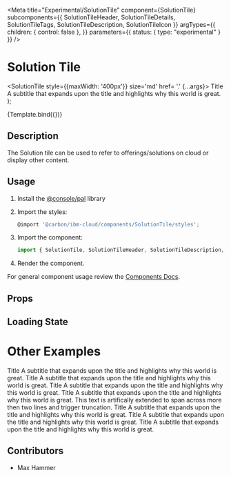 

<Meta
  title="Experimental/SolutionTile"
  component={SolutionTile}
  subcomponents={{ SolutionTileHeader, SolutionTileDetails, SolutionTileTags, SolutionTileDescription, SolutionTileIcon }}
  argTypes={{
    children: { control: false },
  }}
  parameters={{ status: { type: "experimental" } }}
/>

# Solution Tile

  <SolutionTile style={{maxWidth: '400px'}} size='md' href= '.' {...args}>
    <SolutionTileHeader type='Product'>
      Title
      </SolutionTileHeader>
    <SolutionTileDescription>
      A subtitle that expands upon the title and highlights why this world is great.
    </SolutionTileDescription>
    <SolutionTileDetails details={[]} />
    <SolutionTileTags tags={[]} />
    <SolutionTileIcon>
      <Rocket size='32' />
    </SolutionTileIcon>
  </SolutionTile>
);

<Canvas>
  <Story
    name="Demo"
    args={{
    }}
  >
    {Template.bind({})}
  </Story>
</Canvas>

## Description
The Solution tile can be used to refer to offerings/solutions on cloud or display other content.

## Usage

1.  Install the [@console/pal](https://github.ibm.com/ibmcloud/pal#how-to-install-and-use) library
2.  Import the styles:

    ```js
    @import '@carbon/ibm-cloud/components/SolutionTile/styles';
    ```

3.  Import the component:

    ```js
    import { SolutionTile, SolutionTileHeader, SolutionTileDescription, SolutionTileDetails, SolutionTileTags, SolutionTileIcon } from '@carbon/ibm-cloud/components';
    ```

4.  Render the component.

For general component usage review the [Components Docs](https://pages.github.ibm.com/ibmcloud/pal/development-guidelines/components/overview).

## Props

<ArgsTable of={SolutionTile} />

## Loading State
<Canvas>
  <Story
    name="Skeleton"
  >
    <SolutionTileSkeleton />
  </Story>
</Canvas>

# Other Examples
<Canvas>
  <Story
    name="With Details"
  >
    <SolutionTile style={{maxWidth: '400px'}} size='md' icon={Rocket} href= '.'>
    <SolutionTileHeader>
      Title
      </SolutionTileHeader>
    <SolutionTileDescription>
      A subtitle that expands upon the title and highlights why this world is great.
    </SolutionTileDescription>
    <SolutionTileDetails details={[{value:'Detail 1'}, {value: 'Detail 2'}, {value:'Detail 2'}, {value: 'Detail 3'}]} />
    <SolutionTileIcon>
      <Rocket size='32' />
    </SolutionTileIcon>
  </SolutionTile>
  </Story>
</Canvas>

<Canvas>
  <Story
    name="With Tags"
  >
    <SolutionTile style={{maxWidth: '400px'}} size='md' icon={Rocket} href= '.'>
    <SolutionTileHeader>
      Title
      </SolutionTileHeader>
    <SolutionTileDescription>
      A subtitle that expands upon the title and highlights why this world is great.
    </SolutionTileDescription>
    <SolutionTileDetails details={[{value:'Detail 1'}, {value: 'Detail 2'}, {value:'Detail 2'}, {value: 'Detail 3'}]} />
    <SolutionTileTags tags={[
    { name: "tag 1", type: "red" },
    { name: "tag 2", type: "red" },
    { name: "tag 1", type: "red" },
    { name: "tag 1", type: "red" },
    { name: "tag 2", type: "red" },
    { name: "tag 1", type: "red" },
  ]} />
   <SolutionTileIcon>
      <Rocket size='32' />
    </SolutionTileIcon>
  </SolutionTile>
  </Story>
</Canvas>

<Canvas>
  <Story
    name="With Content Type"
  >
    <SolutionTile style={{maxWidth: '400px'}} size='md' icon={Rocket} href= '.'>
    <SolutionTileHeader type='Product'>
      Title
      </SolutionTileHeader>
    <SolutionTileDescription>
      A subtitle that expands upon the title and highlights why this world is great.
    </SolutionTileDescription>
    <SolutionTileDetails details={[{value:'Detail 1'}, {value: 'Detail 2'}, {value:'Detail 2'}, {value: 'Detail 3'}]} />
  </SolutionTile>
  </Story>
</Canvas>

<Canvas>
  <Story
    name="With Truncation"
  >
    <SolutionTile style={{maxWidth: '400px'}} size='md' href= '.'>
    <SolutionTileHeader>
      Title
      </SolutionTileHeader>
    <SolutionTileDescription>
      A subtitle that expands upon the title and highlights why this world is great. This text is artifically extended to span across more then two lines and trigger truncation.    </SolutionTileDescription>
  </SolutionTile>
  </Story>
</Canvas>

<Canvas>
  <Story
    name="In mixed dense grid"
  >
    <Grid condensed>
      <Column m={4} md={4} lg={4} xlg={4} max={4}>
        <SolutionTile size='lg' icon={Rocket} href= '.'>
          <SolutionTileHeader type='Product'>
            Title
            </SolutionTileHeader>
          <SolutionTileDescription>
            A subtitle that expands upon the title and highlights why this world is great.
          </SolutionTileDescription>
        </SolutionTile>
        </Column>
      <Column m={4} md={4} lg={4} xlg={4} max={4}>  
        <Grid condensed>
          <Column m={4} md={4} lg={4} xlg={4} max={4}>
            <SolutionTile  size='sm' icon={Rocket} href= '.'>
              <SolutionTileHeader type='Product'>
                Title
                </SolutionTileHeader>
              <SolutionTileDescription>
                A subtitle that expands upon the title and highlights why this world is great.
              </SolutionTileDescription>
            </SolutionTile>
          </Column>
          <Column m={4} md={4} lg={4} xlg={4} max={4}>
            <SolutionTile size='sm' icon={Rocket} href= '.'>
              <SolutionTileHeader type='Product'>
                Title
                </SolutionTileHeader>
              <SolutionTileDescription>
                A subtitle that expands upon the title and highlights why this world is great.
              </SolutionTileDescription>
            </SolutionTile>
          </Column>
        </Grid>
      </Column>
    </Grid>
  </Story>
</Canvas>


## Contributors
- Max Hammer